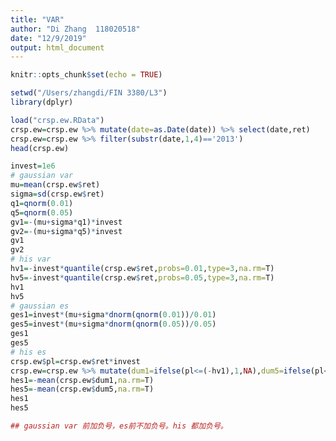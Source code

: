 ```yaml
---
title: "VAR"
author: "Di Zhang  118020518"
date: "12/9/2019"
output: html_document
---
```


```r
knitr::opts_chunk$set(echo = TRUE)
```

```r
setwd("/Users/zhangdi/FIN 3380/L3")
library(dplyr)
```

```r
load("crsp.ew.RData")
crsp.ew=crsp.ew %>% mutate(date=as.Date(date)) %>% select(date,ret)
crsp.ew=crsp.ew %>% filter(substr(date,1,4)=='2013')
head(crsp.ew)
```

```r
invest=1e6
# gaussian var
mu=mean(crsp.ew$ret)
sigma=sd(crsp.ew$ret)
q1=qnorm(0.01)
q5=qnorm(0.05)
gv1=-(mu+sigma*q1)*invest
gv2=-(mu+sigma*q5)*invest
gv1
gv2
# his var
hv1=-invest*quantile(crsp.ew$ret,probs=0.01,type=3,na.rm=T)
hv5=-invest*quantile(crsp.ew$ret,probs=0.05,type=3,na.rm=T)
hv1
hv5
# gaussian es
ges1=invest*(mu+sigma*dnorm(qnorm(0.01))/0.01)
ges5=invest*(mu+sigma*dnorm(qnorm(0.05))/0.05)
ges1
ges5
# his es
crsp.ew$pl=crsp.ew$ret*invest
crsp.ew=crsp.ew %>% mutate(dum1=ifelse(pl<=(-hv1),1,NA),dum5=ifelse(pl<=(-hv5),1,NA),dum1=dum1*pl,dum5=dum5*pl)
hes1=-mean(crsp.ew$dum1,na.rm=T)
hes5=-mean(crsp.ew$dum5,na.rm=T)
hes1
hes5

## gaussian var 前加负号，es前不加负号。his 都加负号。
```

